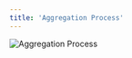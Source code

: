 ```yaml
---
title: 'Aggregation Process'
---
```


<div style={{ textAlign: "center" }}>
  <img
    src="/logo/系统归集流程图_en.png"
    alt="Aggregation Process"
    style={{ width: "100%", maxWidth: "600px", height: "700px" }}
  />
</div>